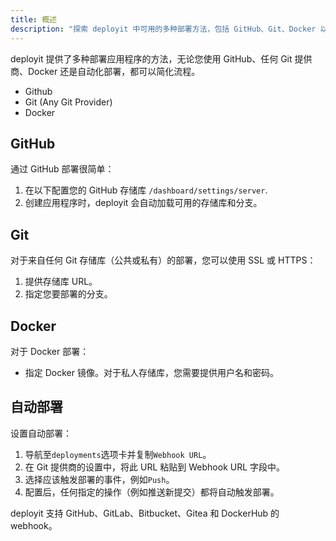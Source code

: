 ---
title: 概述
description: "探索 deployit 中可用的多种部署方法，包括 GitHub、Git、Docker 以及通过 webhook 的自动化部署。"
---

deployit 提供了多种部署应用程序的方法，无论您使用 GitHub、任何 Git 提供商、Docker 还是自动化部署，都可以简化流程。

- Github
- Git (Any Git Provider)
- Docker

## GitHub

通过 GitHub 部署很简单：

1. 在以下配置您的 GitHub 存储库 `/dashboard/settings/server`.
2. 创建应用程序时，deployit 会自动加载可用的存储库和分支。

## Git

对于来自任何 Git 存储库（公共或私有）的部署，您可以使用 SSL 或 HTTPS：

1. 提供存储库 URL。
2. 指定您要部署的分支。

## Docker

对于 Docker 部署：

- 指定 Docker 镜像。对于私人存储库，您需要提供用户名和密码。

## 自动部署

设置自动部署：

1. 导航至`deployments`选项卡并复制`Webhook URL`。
2. 在 Git 提供商的设置中，将此 URL 粘贴到 Webhook URL 字段中。
3. 选择应该触发部署的事件，例如`Push`。
4. 配置后，任何指定的操作（例如推送新提交）都将自动触发部署。

deployit 支持 GitHub、GitLab、Bitbucket、Gitea 和 DockerHub 的 webhook。
